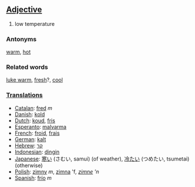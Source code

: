 ==[[Adjective]]==
#low temperature

===Antonyms===

[[warm]], [[hot]]

===Related words===

[[luke warm]], [[fresh]]?, [[cool]]

===[[Translation]]s===
*[[Catalan]]: [[fred]] ''m''
*[[Danish]]: [[kold]]
*[[Dutch]]: [[koud]], [[fris]]
*[[Esperanto]]: [[malvarma]]
*[[French]]: [[froid]], [[frais]]
*[[German]]: [[kalt]]
*[[Hebrew]]: [[קר]]
*[[Indonesian]]: [[dingin]]
*[[Japanese]]: [[寒い]] (さむい, samui) (of weather), [[冷たい]] (つめたい, tsumetai) (otherwise)
*[[Polish]]: [[zimny]] ''m'', [[zimna]] 'f'', [[zimne]] 'n''
*[[Spanish]]: [http://es.wikipedia.org/wiki/frío frío] ''m''